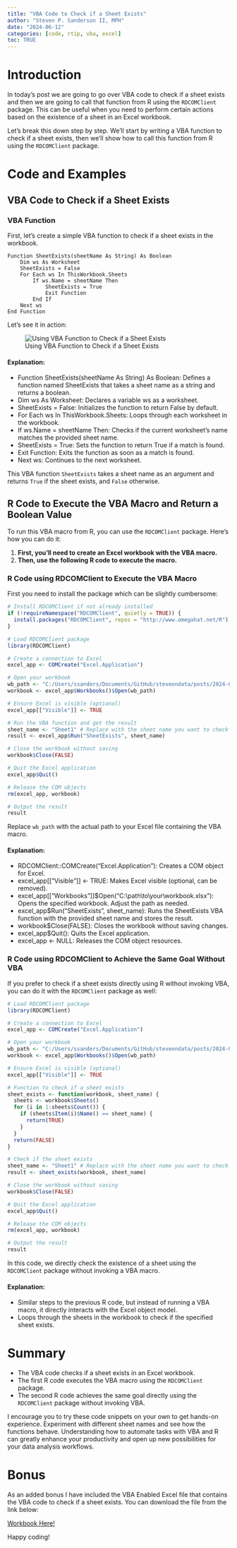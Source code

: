 ```yaml
---
title: "VBA Code to Check if a Sheet Exists"
author: "Steven P. Sanderson II, MPH"
date: "2024-06-12"
categories: [code, rtip, vba, excel]
toc: TRUE
---
```



# Introduction

In today's post we are going to go over VBA code to check if a sheet exists and then we are going to call that function from R using the `RDCOMClient` package. This can be useful when you need to perform certain actions based on the existence of a sheet in an Excel workbook.

Let's break this down step by step. We'll start by writing a VBA function to check if a sheet exists, then we'll show how to call this function from R using the `RDCOMClient` package.

# Code and Examples

## VBA Code to Check if a Sheet Exists

### VBA Function

First, let's create a simple VBA function to check if a sheet exists in the workbook.

```vba
Function SheetExists(sheetName As String) As Boolean
    Dim ws As Worksheet
    SheetExists = False
    For Each ws In ThisWorkbook.Sheets
        If ws.Name = sheetName Then
            SheetExists = True
            Exit Function
        End If
    Next ws
End Function
```

Let's see it in action:

![Using VBA Function to Check if a Sheet Exists](Capture.PNG)

#### Explanation:

-   Function SheetExists(sheetName As String) As Boolean: Defines a function named SheetExists that takes a sheet name as a string and returns a boolean.
-   Dim ws As Worksheet: Declares a variable ws as a worksheet.
-   SheetExists = False: Initializes the function to return False by default.
-   For Each ws In ThisWorkbook.Sheets: Loops through each worksheet in the workbook.
-   If ws.Name = sheetName Then: Checks if the current worksheet's name matches the provided sheet name.
-   SheetExists = True: Sets the function to return True if a match is found.
-   Exit Function: Exits the function as soon as a match is found.
-   Next ws: Continues to the next worksheet.

This VBA function `SheetExists` takes a sheet name as an argument and returns `True` if the sheet exists, and `False` otherwise.

## R Code to Execute the VBA Macro and Return a Boolean Value

To run this VBA macro from R, you can use the `RDCOMClient` package. Here's how you can do it:

1. **First, you'll need to create an Excel workbook with the VBA macro.**
2. **Then, use the following R code to execute the macro.**

### R Code using RDCOMClient to Execute the VBA Macro

First you need to install the package which can be slightly cumbersome:

```r
# Install RDCOMClient if not already installed
if (!requireNamespace("RDCOMClient", quietly = TRUE)) {
  install.packages("RDCOMClient", repos = "http://www.omegahat.net/R")
}
```

```r
# Load RDCOMClient package
library(RDCOMClient)

# Create a connection to Excel
excel_app <- COMCreate("Excel.Application")

# Open your workbook
wb_path <- "C:/Users/ssanders/Documents/GitHub/steveondata/posts/2024-06-12/sheet_exists.xlsm"
workbook <- excel_app$Workbooks()$Open(wb_path)

# Ensure Excel is visible (optional)
excel_app[["Visible"]] <- TRUE

# Run the VBA function and get the result
sheet_name <- "Sheet1" # Replace with the sheet name you want to check
result <- excel_app$Run("SheetExists", sheet_name)

# Close the workbook without saving
workbook$Close(FALSE)

# Quit the Excel application
excel_app$Quit()

# Release the COM objects
rm(excel_app, workbook)

# Output the result
result
```

Replace `wb_path` with the actual path to your Excel file containing the VBA macro.

#### Explanation:

-   RDCOMClient::COMCreate("Excel.Application"): Creates a COM object for Excel.
-   excel_app[["Visible"]] <- TRUE: Makes Excel visible (optional, can be removed).
-   excel_app[["Workbooks"]]$Open("C:\\path\\to\\your\\workbook.xlsx"): Opens the specified workbook. Adjust the path as needed.
-   excel_app$Run("SheetExists", sheet_name): Runs the SheetExists VBA function with the provided sheet name and stores the result.
-   workbook$Close(FALSE): Closes the workbook without saving changes.
-   excel_app$Quit(): Quits the Excel application.
-   excel_app <- NULL: Releases the COM object resources.

### R Code using RDCOMClient to Achieve the Same Goal Without VBA

If you prefer to check if a sheet exists directly using R without invoking VBA, you can do it with the `RDCOMClient` package as well:

```r
# Load RDCOMClient package
library(RDCOMClient)

# Create a connection to Excel
excel_app <- COMCreate("Excel.Application")

# Open your workbook
wb_path <- "C:/Users/ssanders/Documents/GitHub/steveondata/posts/2024-06-12/sheet_exists.xlsm"
workbook <- excel_app$Workbooks()$Open(wb_path)

# Ensure Excel is visible (optional)
excel_app[["Visible"]] <- TRUE

# Function to check if a sheet exists
sheet_exists <- function(workbook, sheet_name) {
  sheets <- workbook$Sheets()
  for (i in 1:sheets$Count()) {
    if (sheets$Item(i)$Name() == sheet_name) {
      return(TRUE)
    }
  }
  return(FALSE)
}

# Check if the sheet exists
sheet_name <- "Sheet1" # Replace with the sheet name you want to check
result <- sheet_exists(workbook, sheet_name)

# Close the workbook without saving
workbook$Close(FALSE)

# Quit the Excel application
excel_app$Quit()

# Release the COM objects
rm(excel_app, workbook)

# Output the result
result
```

In this code, we directly check the existence of a sheet using the `RDCOMClient` package without invoking a VBA macro.

#### Explanation:

-   Similar steps to the previous R code, but instead of running a VBA macro, it directly interacts with the Excel object model.
-   Loops through the sheets in the workbook to check if the specified sheet exists.

# Summary

- The VBA code checks if a sheet exists in an Excel workbook.
- The first R code executes the VBA macro using the `RDCOMClient` package.
- The second R code achieves the same goal directly using the `RDCOMClient` package without invoking VBA.

I encourage you to try these code snippets on your own to get hands-on experience. Experiment with different sheet names and see how the functions behave. Understanding how to automate tasks with VBA and R can greatly enhance your productivity and open up new possibilities for your data analysis workflows. 

# Bonus

As an added bonus I have included the VBA Enabled Excel file that contains the VBA code to check if a sheet exists. You can download the file from the link below:

[Workbook Here!](sheet_exists.xlsm)

Happy coding!
